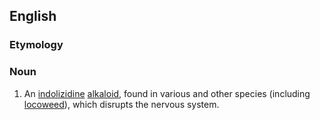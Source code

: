 ==English==
{{wikipedia}}
===Etymology===
{{suffix|Swainsona|ine}}

===Noun===
{{en-noun|-}}

# {{context|chemistry|biochemistry}} An [[indolizidine]] [[alkaloid]], found in various {{taxlink|Swainsona|genus}} and other species (including [[locoweed]]), which disrupts the nervous system.